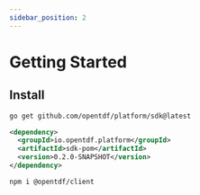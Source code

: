 ```yaml
---
sidebar_position: 2
---
```


# Getting Started

## Install


<Tabs>
<TabItem value="go" label="Go">

```bash
go get github.com/opentdf/platform/sdk@latest
```

</TabItem>
<TabItem value="java" label="Java">

```xml
<dependency>
  <groupId>io.opentdf.platform</groupId>
  <artifactId>sdk-pom</artifactId>
  <version>0.2.0-SNAPSHOT</version>
</dependency>
```

</TabItem>
<TabItem value="js" label="Javascript">

```bash
npm i @opentdf/client
```

</TabItem>
</Tabs>